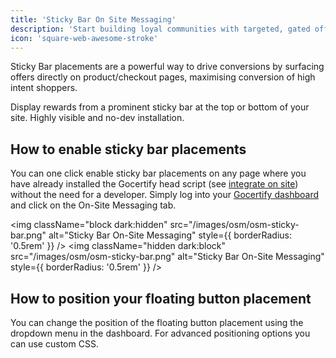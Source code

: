 ```yaml
---
title: 'Sticky Bar On Site Messaging'
description: 'Start building loyal communities with targeted, gated offers.'
icon: 'square-web-awesome-stroke'
---
```


Sticky Bar placements are a powerful way to drive conversions by surfacing offers directly on product/checkout pages, maximising conversion of high intent shoppers.

<CardGroup cols={1}>
  <Card title="Sticky Bar" href="/section/promoteOffers/on-site-placements" img="/images/osm/stickyBarOSM.png">
    Display rewards from a prominent sticky bar at the top or bottom of your site. Highly visible and no-dev installation.
  </Card>
</CardGroup>

## How to enable sticky bar placements
You can one click enable sticky bar placements on any page where you have already installed the Gocertify head script (see [integrate on site](/section/gettingStarted/integrateOnSite)) without the need for a developer.
Simply log into your [Gocertify dashboard](https://secure.gocertify.me/dashboard) and click on the On-Site Messaging tab.


<img
  className="block dark:hidden"
  src="/images/osm/osm-sticky-bar.png"
  alt="Sticky Bar On-Site Messaging"
  style={{ borderRadius: '0.5rem' }}
/>
<img
  className="hidden dark:block"
  src="/images/osm/osm-sticky-bar.png"
  alt="Sticky Bar On-Site Messaging"
  style={{ borderRadius: '0.5rem' }}
/>

## How to position your floating button placement

You can change the position of the floating button placement using the dropdown menu in the dashboard. For advanced positioning options you can use custom CSS.